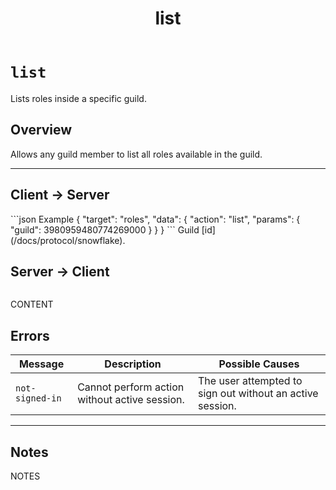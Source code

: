 ﻿---
title: list
---


<Authenticated />

# `list`

Lists roles inside a specific guild.

## Overview

Allows any guild member to list all roles available in the guild.

---

## Client → Server

<SchemaExample path="">
```json Example
{
    "target": "roles",
    "data": {
        "action": "list",
        "params": {
            "guild": 3980959480774269000
        }
    }
}
```
</SchemaExample>

<ParamsList>
    <Param name="guild" type="int" required>
        Guild [id](/docs/protocol/snowflake).
    </Param>
</ParamsList>

## Server → Client

<SchemaExample path="">

</SchemaExample>

```json Example

```

<ParamsList>
    <Param name="NAME" type="TYPE" required>
        CONTENT
    </Param>
</ParamsList>

## Errors

| Message         | Description                                   | Possible Causes                                           |
|-----------------|-----------------------------------------------|-----------------------------------------------------------|
| `not-signed-in` | Cannot perform action without active session. | The user attempted to sign out without an active session. |

---

## Notes

NOTES
